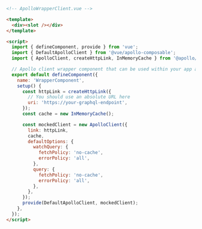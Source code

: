```html
<!-- ApolloWrapperClient.vue -->

<template>
  <div><slot /></div>
</template>

<script>
  import { defineComponent, provide } from 'vue';
  import { DefaultApolloClient } from '@vue/apollo-composable';
  import { ApolloClient, createHttpLink, InMemoryCache } from '@apollo/client/core';

  // Apollo client wrapper component that can be used within your app and Storybook
  export default defineComponent({
    name: 'WrapperComponent',
    setup() {
      const httpLink = createHttpLink({
        // You should use an absolute URL here
        uri: 'https://your-graphql-endpoint',
      });
      const cache = new InMemoryCache();

      const mockedClient = new ApolloClient({
        link: httpLink,
        cache,
        defaultOptions: {
          watchQuery: {
            fetchPolicy: 'no-cache',
            errorPolicy: 'all',
          },
          query: {
            fetchPolicy: 'no-cache',
            errorPolicy: 'all',
          },
        },
      });
      provide(DefaultApolloClient, mockedClient);
    },
  });
</script>
```